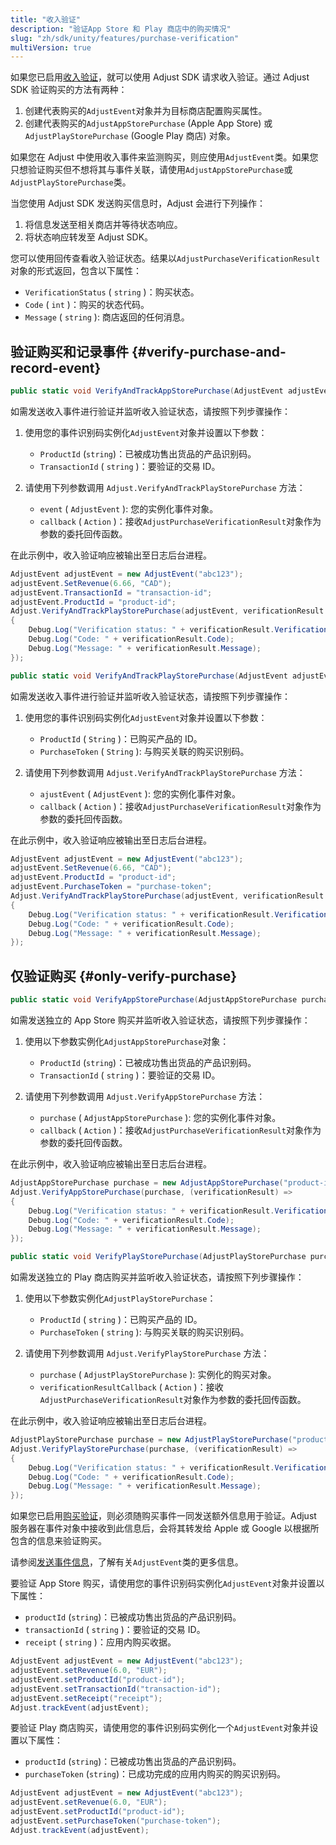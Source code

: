```yaml
---
title: "收入验证"
description: "验证App Store 和 Play 商店中的购买情况"
slug: "zh/sdk/unity/features/purchase-verification"
multiVersion: true
---
```


<SdkVersion version="v5">

如果您已启用[收入验证](https://help.adjust.com/zh/article/purchase-verification)，就可以使用 Adjust SDK 请求收入验证。通过 Adjust SDK 验证购买的方法有两种：

1. 创建代表购买的`AdjustEvent`对象并为目标商店配置购买属性。
2. 创建代表购买的`AdjustAppStorePurchase` \(Apple App Store\) 或`AdjustPlayStorePurchase` \(Google Play 商店\) 对象。

<Callout type="tip">

如果您在 Adjust 中使用收入事件来监测购买，则应使用`AdjustEvent`类。如果您只想验证购买但不想将其与事件关联，请使用`AdjustAppStorePurchase`或`AdjustPlayStorePurchase`类。

</Callout>

当您使用 Adjust SDK 发送购买信息时，Adjust 会进行下列操作：

1. 将信息发送至相关商店并等待状态响应。
2. 将状态响应转发至 Adjust SDK。

您可以使用回传查看收入验证状态。结果以`AdjustPurchaseVerificationResult`对象的形式返回，包含以下属性：

-  `VerificationStatus` \( `string` \)：购买状态。
-  `Code` \( `int` \)：购买的状态代码。
-  `Message` \( `string` \): 商店返回的任何消息。

## 验证购买和记录事件 {#verify-purchase-and-record-event}

<Tabs>
<Tab title="App Store" icon="StoreAppStore" sync="appstore">
<CodeBlock title="方法签名">

```cs
public static void VerifyAndTrackAppStorePurchase(AdjustEvent adjustEvent, Action<adjustpurchaseverificationresult> callback);
```

</CodeBlock>

如需发送收入事件进行验证并监听收入验证状态，请按照下列步骤操作：

1. 使用您的事件识别码实例化`AdjustEvent`对象并设置以下参数：

   -  `ProductId` \(`string`\)：已被成功售出货品的产品识别码。
   -  `TransactionId` \( `string` \)：要验证的交易 ID。

2. 请使用下列参数调用 `Adjust.VerifyAndTrackPlayStorePurchase` 方法：
   -  `event` \( `AdjustEvent` \): 您的实例化事件对象。
   -  `callback` \( `Action` \)：接收`AdjustPurchaseVerificationResult`对象作为参数的委托回传函数。

在此示例中，收入验证响应被输出至日志后台进程。

```cs
AdjustEvent adjustEvent = new AdjustEvent("abc123");
adjustEvent.SetRevenue(6.66, "CAD");
adjustEvent.TransactionId = "transaction-id";
adjustEvent.ProductId = "product-id";
Adjust.VerifyAndTrackPlayStorePurchase(adjustEvent, verificationResult =>
{
    Debug.Log("Verification status: " + verificationResult.VerificationStatus);
    Debug.Log("Code: " + verificationResult.Code);
    Debug.Log("Message: " + verificationResult.Message);
});
```

</Tab>
<Tab title="Google Play" icon="PlatformGooglePlay" sync="playstore">
<CodeBlock title="方法签名">

```cs
public static void VerifyAndTrackPlayStorePurchase(AdjustEvent adjustEvent,Action<adjustpurchaseverificationresult> verificationResultCallback);
```

</CodeBlock>

如需发送收入事件进行验证并监听收入验证状态，请按照下列步骤操作：

1. 使用您的事件识别码实例化`AdjustEvent`对象并设置以下参数：

   -  `ProductId` \( `String` \)：已购买产品的 ID。
   -  `PurchaseToken` \( `String` \): 与购买关联的购买识别码。

2. 请使用下列参数调用 `Adjust.VerifyAndTrackPlayStorePurchase` 方法：
   -  `ajustEvent` \( `AdjustEvent` \): 您的实例化事件对象。
   -  `callback` \( `Action` \)：接收`AdjustPurchaseVerificationResult`对象作为参数的委托回传函数。

在此示例中，收入验证响应被输出至日志后台进程。

```cs
AdjustEvent adjustEvent = new AdjustEvent("abc123");
adjustEvent.SetRevenue(6.66, "CAD");
adjustEvent.ProductId = "product-id";
adjustEvent.PurchaseToken = "purchase-token";
Adjust.VerifyAndTrackPlayStorePurchase(adjustEvent, verificationResult =>
{
    Debug.Log("Verification status: " + verificationResult.VerificationStatus);
    Debug.Log("Code: " + verificationResult.Code);
    Debug.Log("Message: " + verificationResult.Message);
});
```

</Tab>
</Tabs>

## 仅验证购买 {#only-verify-purchase}

<Tabs>
<Tab title="App Store" icon="StoreAppStore" sync="appstore">
<CodeBlock title="方法签名">

```cs
public static void VerifyAppStorePurchase(AdjustAppStorePurchase purchase, Action<adjustpurchaseverificationresult> callback);
```

</CodeBlock>

如需发送独立的 App Store 购买并监听收入验证状态，请按照下列步骤操作：

1. 使用以下参数实例化`AdjustAppStorePurchase`对象：

   -  `ProductId` \(`string`\)：已被成功售出货品的产品识别码。
   -  `TransactionId` \( `string` \)：要验证的交易 ID。

2. 请使用下列参数调用 `Adjust.VerifyAppStorePurchase` 方法：
   -  `purchase` \( `AdjustAppStorePurchase` \): 您的实例化事件对象。
   -  `callback` \( `Action` \)：接收`AdjustPurchaseVerificationResult`对象作为参数的委托回传函数。

在此示例中，收入验证响应被输出至日志后台进程。

```cs
AdjustAppStorePurchase purchase = new AdjustAppStorePurchase("product-id", "transaction-id");
Adjust.VerifyAppStorePurchase(purchase, (verificationResult) =>
{
    Debug.Log("Verification status: " + verificationResult.VerificationStatus);
    Debug.Log("Code: " + verificationResult.Code);
    Debug.Log("Message: " + verificationResult.Message);
});
```

</Tab>
<Tab title="Google Play" icon="PlatformGooglePlay" sync="playstore">
<CodeBlock title="方法签名">

```cs
public static void VerifyPlayStorePurchase(AdjustPlayStorePurchase purchase,Action<adjustpurchaseverificationresult> verificationResultCallback);
```

</CodeBlock>

如需发送独立的 Play 商店购买并监听收入验证状态，请按照下列步骤操作：

1. 使用以下参数实例化`AdjustPlayStorePurchase`：

   -  `ProductId` \( `string` \)：已购买产品的 ID。
   -  `PurchaseToken` \( `string` \): 与购买关联的购买识别码。

2. 请使用下列参数调用 `Adjust.VerifyPlayStorePurchase` 方法：
   -  `purchase` \( `AdjustPlayStorePurchase` \): 实例化的购买对象。
   -  `verificationResultCallback` \( `Action` \)：接收`AdjustPurchaseVerificationResult`对象作为参数的委托回传函数。

在此示例中，收入验证响应被输出至日志后台进程。

```cs
AdjustPlayStorePurchase purchase = new AdjustPlayStorePurchase("product-id", "purchase-token");
Adjust.VerifyPlayStorePurchase(purchase, (verificationResult) =>
{
    Debug.Log("Verification status: " + verificationResult.VerificationStatus);
    Debug.Log("Code: " + verificationResult.Code);
    Debug.Log("Message: " + verificationResult.Message);
});
```

</Tab>
</Tabs>
</SdkVersion>
<SdkVersion version="v4">

如果您已启用[购买验证](https://help.adjust.com/zh/article/purchase-verification)，则必须随购买事件一同发送额外信息用于验证。Adjust 服务器在事件对象中接收到此信息后，会将其转发给 Apple 或 Google 以根据所包含的信息来验证购买。

<Callout type="seealso">

请参阅[发送事件信息](/zh/sdk/android/features/events)，了解有关`AdjustEvent`类的更多信息。

</Callout>
<Tabs>
<Tab title="App Store" icon="StoreAppStore" sync="appstore">

要验证 App Store 购买，请使用您的事件识别码实例化`AdjustEvent`对象并设置以下属性：

-  `productId` \(`string`\)：已被成功售出货品的产品识别码。
-  `transactionId` \( `string` \)：要验证的交易 ID。
-  `receipt` \( `string` \)：应用内购买收据。

```cs
AdjustEvent adjustEvent = new AdjustEvent("abc123");
adjustEvent.setRevenue(6.0, "EUR");
adjustEvent.setProductId("product-id");
adjustEvent.setTransactionId("transaction-id");
adjustEvent.setReceipt("receipt");
Adjust.trackEvent(adjustEvent);
```

</Tab>
<Tab title="Play 商店" icon="PlatformGooglePlay" sync="playstore">

要验证 Play 商店购买，请使用您的事件识别码实例化一个`AdjustEvent`对象并设置以下属性：

-  `productId` \(`string`\)：已被成功售出货品的产品识别码。
-  `purchaseToken` \(`string`\)：已成功完成的应用内购买的购买识别码。

```cs
AdjustEvent adjustEvent = new AdjustEvent("abc123");
adjustEvent.setRevenue(6.0, "EUR");
adjustEvent.setProductId("product-id");
adjustEvent.setPurchaseToken("purchase-token");
Adjust.trackEvent(adjustEvent);
```

</Tab>
</Tabs>
</SdkVersion>
